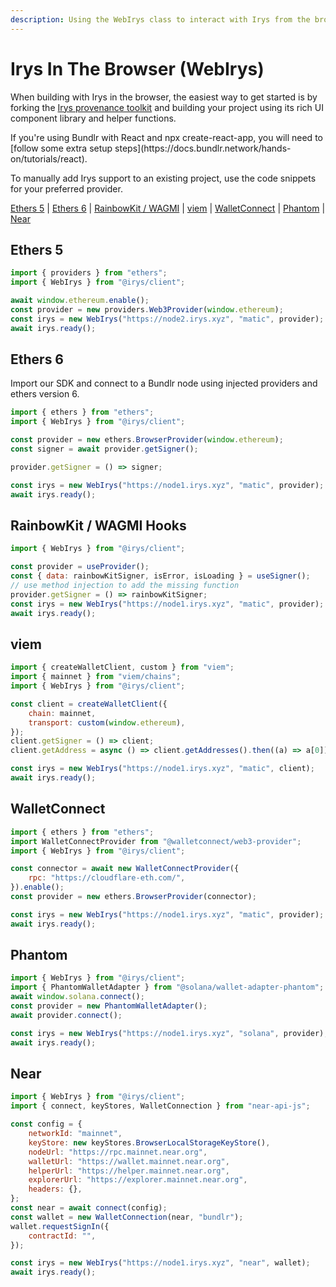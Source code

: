 ```yaml
---
description: Using the WebIrys class to interact with Irys from the browser
---
```



# Irys In The Browser (WebIrys)

When building with Irys in the browser, the easiest way to get started is by forking the [Irys provenance toolkit](/developer-docs/provenance-toolkit) and building your project using its rich UI component library and helper functions.

<Callout emoji="🚀">
	If you're using Bundlr with React and npx create-react-app, you will need to [follow some extra setup
	steps](https://docs.bundlr.network/hands-on/tutorials/react).
</Callout>

To manually add Irys support to an existing project, use the code snippets for your preferred provider.

[Ethers 5](/developer-docs/sdk/irys-in-the-browser#ethers-5) | [Ethers 6](/developer-docs/sdk/irys-in-the-browser#ethers-6) | [RainbowKit / WAGMI](/developer-docs/sdk/irys-in-the-browser#rainbowkit--wagmi-hooks) | [viem](/developer-docs/sdk/irys-in-the-browser#viem) | [WalletConnect](/developer-docs/sdk/irys-in-the-browser#walletconnect) | [Phantom](/developer-docs/sdk/irys-in-the-browser#phantom) | [Near](/developer-docs/sdk/irys-in-the-browser#near)

## Ethers 5

```js
import { providers } from "ethers";
import { WebIrys } from "@irys/client";

await window.ethereum.enable();
const provider = new providers.Web3Provider(window.ethereum);
const irys = new WebIrys("https://node2.irys.xyz", "matic", provider);
await irys.ready();
```

## Ethers 6

Import our SDK and connect to a Bundlr node using injected providers and ethers version 6.

```js
import { ethers } from "ethers";
import { WebIrys } from "@irys/client";

const provider = new ethers.BrowserProvider(window.ethereum);
const signer = await provider.getSigner();

provider.getSigner = () => signer;

const irys = new WebIrys("https://node1.irys.xyz", "matic", provider);
await irys.ready();
```

## RainbowKit / WAGMI Hooks

```js
import { WebIrys } from "@irys/client";

const provider = useProvider();
const { data: rainbowKitSigner, isError, isLoading } = useSigner();
// use method injection to add the missing function
provider.getSigner = () => rainbowKitSigner;
const irys = new WebIrys("https://node1.irys.xyz", "matic", provider);
await irys.ready();
```

## viem

```js
import { createWalletClient, custom } from "viem";
import { mainnet } from "viem/chains";
import { WebIrys } from "@irys/client";

const client = createWalletClient({
	chain: mainnet,
	transport: custom(window.ethereum),
});
client.getSigner = () => client;
client.getAddress = async () => client.getAddresses().then((a) => a[0]);

const irys = new WebIrys("https://node1.irys.xyz", "matic", client);
await irys.ready();
```

## WalletConnect

```js
import { ethers } from "ethers";
import WalletConnectProvider from "@walletconnect/web3-provider";
import { WebIrys } from "@irys/client";

const connector = await new WalletConnectProvider({
	rpc: "https://cloudflare-eth.com/",
}).enable();
const provider = new ethers.BrowserProvider(connector);

const irys = new WebIrys("https://node1.irys.xyz", "matic", provider);
await irys.ready();
```

## Phantom

```js
import { WebIrys } from "@irys/client";
import { PhantomWalletAdapter } from "@solana/wallet-adapter-phantom";
await window.solana.connect();
const provider = new PhantomWalletAdapter();
await provider.connect();

const irys = new WebIrys("https://node1.irys.xyz", "solana", provider);
await irys.ready();
```

## Near

```js
import { WebIrys } from "@irys/client";
import { connect, keyStores, WalletConnection } from "near-api-js";

const config = {
	networkId: "mainnet",
	keyStore: new keyStores.BrowserLocalStorageKeyStore(),
	nodeUrl: "https://rpc.mainnet.near.org",
	walletUrl: "https://wallet.mainnet.near.org",
	helperUrl: "https://helper.mainnet.near.org",
	explorerUrl: "https://explorer.mainnet.near.org",
	headers: {},
};
const near = await connect(config);
const wallet = new WalletConnection(near, "bundlr");
wallet.requestSignIn({
	contractId: "",
});

const irys = new WebIrys("https://node1.irys.xyz", "near", wallet);
await irys.ready();
```
